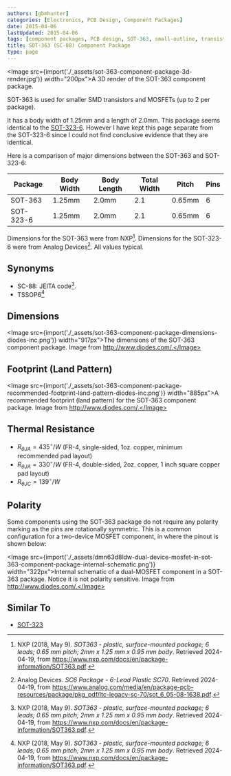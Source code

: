 ```yaml
---
authors: [gbmhunter]
categories: [Electronics, PCB Design, Component Packages]
date: 2015-04-06
lastUpdated: 2015-04-06
tags: [component packages, PCB design, SOT-363, small-outline, transistor]
title: SOT-363 (SC-88) Component Package
type: page
---
```


<Image src={import('./_assets/sot-363-component-package-3d-render.jpg')} width="200px">A 3D render of the SOT-363 component package.</Image>

SOT-363 is used for smaller SMD transistors and MOSFETs (up to 2 per package).

It has a body width of 1.25mm and a length of 2.0mm. This package seems identical to the [SOT-323-6](/pcb-design/component-packages/sot-323-component-package/#sot-323-6). However I have kept this page separate from the SOT-323-6 since I could not find conclusive evidence that they are identical.

Here is a comparison of major dimensions between the SOT-363 and SOT-323-6:

| Package  | Body Width | Body Length | Total Width | Pitch | Pins |
|----------|------------|-------------|-------------|-------|------|
| SOT-363  | 1.25mm     | 2.0mm       | 2.1         | 0.65mm| 6    |
| SOT-323-6| 1.25mm     | 2.0mm       | 2.1         | 0.65mm| 6    |

Dimensions for the SOT-363 were from NXP[^nxp-sot-363]. Dimensions for the SOT-323-6 were from Analog Devices[^analog-devices-sc6-package]. All values typical.

## Synonyms

* SC-88: JEITA code[^nxp-sot-363].
* TSSOP6[^nxp-sot-363]

## Dimensions

<Image src={import('./_assets/sot-363-component-package-dimensions-diodes-inc.png')} width="917px">The dimensions of the SOT-363 component package. Image from http://www.diodes.com/.</Image>

## Footprint (Land Pattern)

<Image src={import('./_assets/sot-363-component-package-recommended-footprint-land-pattern-diodes-inc.png')} width="885px">A recommended footprint (land pattern) for the SOT-363 component package. Image from http://www.diodes.com/.</Image>

## Thermal Resistance

* $R_{\theta JA} = 435^{\circ}/W$ (FR-4, single-sided, 1oz. copper, minimum recommended pad layout)
* $R_{\theta JA} = 330^{\circ}/W$ (FR-4, double-sided, 2oz. copper, 1 inch square copper pad layout)
* $R_{\theta JC} = 139^{\circ}/W$

## Polarity

Some components using the SOT-363 package do not require any polarity marking as the pins are rotationally symmetric. This is a common configuration for a two-device MOSFET component, in where the pinout is shown below:

<Image src={import('./_assets/dmn63d8ldw-dual-device-mosfet-in-sot-363-component-package-internal-schematic.png')} width="322px">Internal schematic of a dual-MOSFET component in a SOT-363 package. Notice it is not polarity sensitive. Image from http://www.diodes.com/.</Image>

## Similar To

* [SOT-323](/pcb-design/component-packages/sot-323-component-package/)

[^nxp-sot-363]: NXP (2018, May 9). _SOT363 - plastic, surface-mounted package; 6 leads; 0.65 mm pitch; 2mm x 1.25 mm x 0.95 mm body_. Retrieved 2024-04-19, from https://www.nxp.com/docs/en/package-information/SOT363.pdf.
[^analog-devices-sc6-package]: Analog Devices. _SC6 Package - 6-Lead Plastic SC70_. Retrieved 2024-04-19, from https://www.analog.com/media/en/package-pcb-resources/package/pkg_pdf/ltc-legacy-sc-70/sot_6_05-08-1638.pdf.
